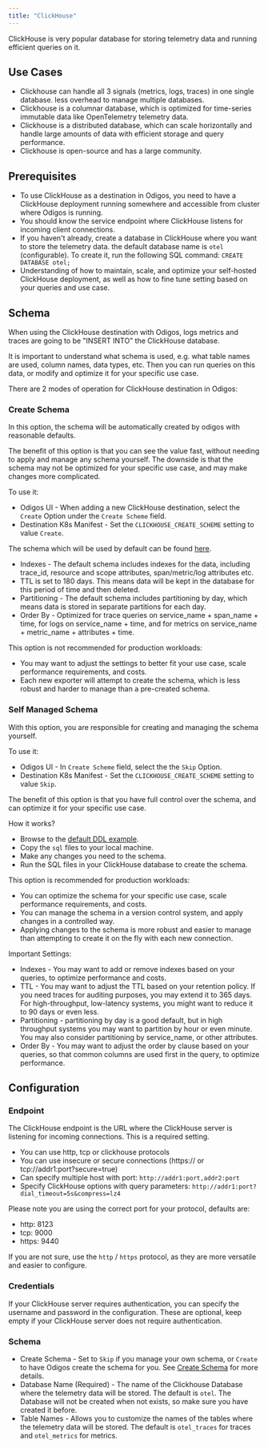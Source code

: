 ```yaml
---
title: "ClickHouse"
---
```


ClickHouse is very popular database for storing telemetry data and running efficient queries on it.

## Use Cases

- Clickhouse can handle all 3 signals (metrics, logs, traces) in one single database. less overhead to manage multiple databases.
- Clickhouse is a columnar database, which is optimized for time-series immutable data like OpenTelemetry telemetry data.
- Clickhouse is a distributed database, which can scale horizontally and handle large amounts of data with efficient storage and query performance.
- Clickhouse is open-source and has a large community.

## Prerequisites

- To use ClickHouse as a destination in Odigos, you need to have a ClickHouse deployment running somewhere and accessible from cluster where Odigos is running.
- You should know the service endpoint where ClickHouse listens for incoming client connections.
- If you haven't already, create a database in ClickHouse where you want to store the telemetry data. the default database name is `otel` (configurable). To create it, run the following SQL command: `CREATE DATABASE otel;`
- Understanding of how to maintain, scale, and optimize your self-hosted ClickHouse deployment, as well as how to fine tune setting based on your queries and use case.

## Schema

When using the ClickHouse destination with Odigos, logs metrics and traces are going to be "INSERT INTO" the ClickHouse database.

It is important to understand what schema is used, e.g. what table names are used, column names, data types, etc.
Then you can run queries on this data, or modify and optimize it for your specific use case.

There are 2 modes of operation for ClickHouse destination in Odigos:

### Create Schema

In this option, the schema will be automatically created by odigos with reasonable defaults.

The benefit of this option is that you can see the value fast, without needing to apply and manage any schema yourself.
The downside is that the schema may not be optimized for your specific use case, and may make changes more complicated.

To use it:
- Odigos UI - When adding a new ClickHouse destination, select the `Create` Option under the `Create Scheme` field.
- Destination K8s Manifest - Set the `CLICKHOUSE_CREATE_SCHEME` setting to value `Create`.

The schema which will be used by default can be found [here](https://github.com/open-telemetry/opentelemetry-collector-contrib/tree/main/exporter/clickhouseexporter/example/default_ddl).

- Indexes - The default schema includes indexes for the data, including trace_id, resource and scope attributes, span/metric/log attributes etc.
- TTL is set to 180 days. This means data will be kept in the database for this period of time and then deleted.
- Partitioning - The default schema includes partitioning by day, which means data is stored in separate partitions for each day.
- Order By - Optimized for trace queries on service_name + span_name + time, for logs on service_name + time, and for metrics on service_name + metric_name + attributes + time.

This option is not recommended for production workloads:
- You may want to adjust the settings to better fit your use case, scale performance requirements, and costs.
- Each new exporter will attempt to create the schema, which is less robust and harder to manage than a pre-created schema.

### Self Managed Schema

With this option, you are responsible for creating and managing the schema yourself.

To use it:
- Odigos UI - In `Create Scheme` field, select the the `Skip` Option.
- Destination K8s Manifest - Set the `CLICKHOUSE_CREATE_SCHEME` setting to value `Skip`.

The benefit of this option is that you have full control over the schema, and can optimize it for your specific use case.

How it works?
- Browse to the [default DDL example](https://github.com/open-telemetry/opentelemetry-collector-contrib/tree/main/exporter/clickhouseexporter/example/default_ddl).
- Copy the `sql` files to your local machine.
- Make any changes you need to the schema.
- Run the SQL files in your ClickHouse database to create the schema.

This option is recommended for production workloads:
- You can optimize the schema for your specific use case, scale performance requirements, and costs.
- You can manage the schema in a version control system, and apply changes in a controlled way.
- Applying changes to the schema is more robust and easier to manage than attempting to create it on the fly with each new connection.

Important Settings:
- Indexes - You may want to add or remove indexes based on your queries, to optimize performance and costs.
- TTL - You may want to adjust the TTL based on your retention policy. If you need traces for auditing purposes, you may extend it to 365 days. For high-throughput, low-latency systems, you might want to reduce it to 90 days or even less.
- Partitioning - partitioning by day is a good default, but in high throughput systems you may want to partition by hour or even minute. You may also consider partitioning by service_name, or other attributes.
- Order By - You may want to adjust the order by clause based on your queries, so that common columns are used first in the query, to optimize performance.

## Configuration

### Endpoint

The ClickHouse endpoint is the URL where the ClickHouse server is listening for incoming connections.
This is a required setting.

- You can use http, tcp or clickhouse protocols
- You can use insecure or secure connections (https:// or tcp://addr1:port?secure=true)
- Can specify multiple host with port: `http://addr1:port,addr2:port`
- Specify ClickHouse options with query parameters: `http://addr1:port?dial_timeout=5s&compress=lz4`

Please note you are using the correct port for your protocol, defaults are:

- http: 8123
- tcp: 9000
- https: 9440

If you are not sure, use the `http` / `https` protocol, as they are more versatile and easier to configure.

### Credentials

If your ClickHouse server requires authentication, you can specify the username and password in the configuration.
These are optional, keep empty if your ClickHouse server does not require authentication.

### Schema

- Create Schema - Set to `Skip` if you manage your own schema, or `Create` to have Odigos create the schema for you. See [Create Schema](#create-schema) for more details.
- Database Name (Required) - The name of the Clickhouse Database where the telemetry data will be stored. The default is `otel`. The Database will not be created when not exists, so make sure you have created it before.
- Table Names - Allows you to customize the names of the tables where the telemetry data will be stored. The default is `otel_traces` for traces and `otel_metrics` for metrics.


